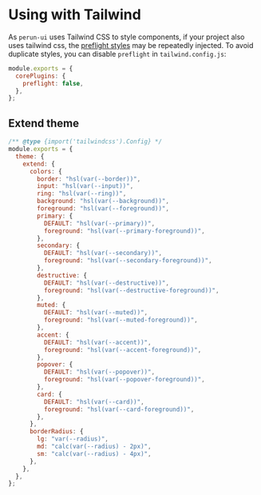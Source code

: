 
<Meta title="Using with Tailwind" />

# Using with Tailwind

As `perun-ui` uses Tailwind CSS to style components,
if your project also uses tailwind css, the [preflight styles](https://tailwindcss.com/docs/preflight) may be repeatedly injected.
To avoid duplicate styles, you can disable `preflight` in `tailwind.config.js`:

```js
module.exports = {
  corePlugins: {
    preflight: false,
  },
};
```

## Extend theme

```js
/** @type {import('tailwindcss').Config} */
module.exports = {
  theme: {
    extend: {
      colors: {
        border: "hsl(var(--border))",
        input: "hsl(var(--input))",
        ring: "hsl(var(--ring))",
        background: "hsl(var(--background))",
        foreground: "hsl(var(--foreground))",
        primary: {
          DEFAULT: "hsl(var(--primary))",
          foreground: "hsl(var(--primary-foreground))",
        },
        secondary: {
          DEFAULT: "hsl(var(--secondary))",
          foreground: "hsl(var(--secondary-foreground))",
        },
        destructive: {
          DEFAULT: "hsl(var(--destructive))",
          foreground: "hsl(var(--destructive-foreground))",
        },
        muted: {
          DEFAULT: "hsl(var(--muted))",
          foreground: "hsl(var(--muted-foreground))",
        },
        accent: {
          DEFAULT: "hsl(var(--accent))",
          foreground: "hsl(var(--accent-foreground))",
        },
        popover: {
          DEFAULT: "hsl(var(--popover))",
          foreground: "hsl(var(--popover-foreground))",
        },
        card: {
          DEFAULT: "hsl(var(--card))",
          foreground: "hsl(var(--card-foreground))",
        },
      },
      borderRadius: {
        lg: "var(--radius)",
        md: "calc(var(--radius) - 2px)",
        sm: "calc(var(--radius) - 4px)",
      },
    },
  },
};
```
